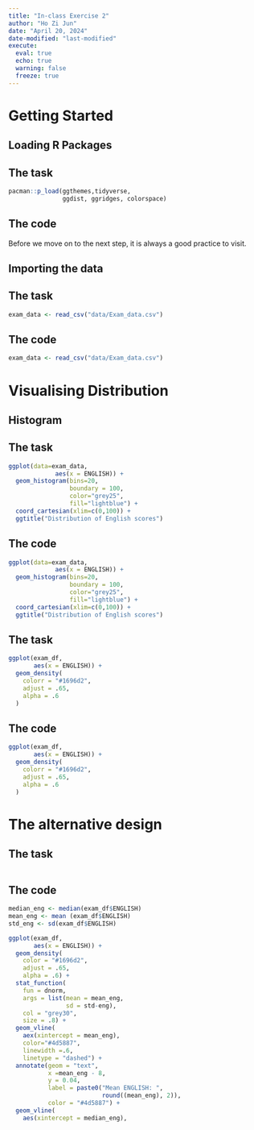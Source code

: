 ```yaml
---
title: "In-class Exercise 2"
author: "Ho Zi Jun"
date: "April 20, 2024"
date-modified: "last-modified"
execute:
  eval: true
  echo: true
  warning: false
  freeze: true
---
```


# Getting Started

## Loading R Packages

::: panel-tabset
## The task

```r
pacman::p_load(ggthemes,tidyverse,
               ggdist, ggridges, colorspace)
```

## The code

:::

Before we move on to the next step, it is always a good practice to visit.

## Importing the data

::: panel-tabset
## The task

```r
exam_data <- read_csv("data/Exam_data.csv")
```

## The code

```r
exam_data <- read_csv("data/Exam_data.csv")
```
:::

# Visualising Distribution

## Histogram

::: panel-tabset

## The task
```r
ggplot(data=exam_data, 
             aes(x = ENGLISH)) +
  geom_histogram(bins=20, 
                 boundary = 100,
                 color="grey25", 
                 fill="lightblue") +
  coord_cartesian(xlim=c(0,100)) +
  ggtitle("Distribution of English scores")
```

## The code

```r
ggplot(data=exam_data, 
             aes(x = ENGLISH)) +
  geom_histogram(bins=20, 
                 boundary = 100,
                 color="grey25", 
                 fill="lightblue") +
  coord_cartesian(xlim=c(0,100)) +
  ggtitle("Distribution of English scores")
```

:::

::: panel-tabset

## The task

```r
ggplot(exam_df,
       aes(x = ENGLISH)) +
  geom_density(
    colorr = "#1696d2",
    adjust = .65,
    alpha = .6
  )
```
## The code

```r
ggplot(exam_df,
       aes(x = ENGLISH)) +
  geom_density(
    colorr = "#1696d2",
    adjust = .65,
    alpha = .6
  )
```

:::

# The alternative design

::: panel-tabset

## The task

```r

```
## The code

```r
median_eng <- median(exam_df$ENGLISH)
mean_eng <- mean (exam_df$ENGLISH)
std_eng <- sd(exam_df$ENGLISH)

ggplot(exam_df,
       aes(x = ENGLISH)) +
  geom_density(
    color = "#1696d2",
    adjust = .65,
    alpha = .6) +
  stat_function(
    fun = dnorm,
    args = list(mean = mean_eng,
                sd = std-eng),
    col = "grey30",
    size = .8) +
  geom_vline(
    aex(xintercept = mean_eng),
    color="#4d5887",
    linewidth =.6,
    linetype = "dashed") +
  annotate(geom = "text",
           x =mean_eng - 8,
           y = 0.04,
           label = paste0("Mean ENGLISH: ",
                          round((mean_eng), 2)),
           color = "#4d5887") +
  geom_vline(
    aes(xintercept = median_eng),

```

:::
